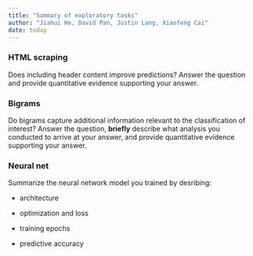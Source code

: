 ```yaml
---
title: "Summary of exploratory tasks"
author: "Jiahui He, David Pan, Justin Lang, Xiaofeng Cai"
date: today
---
```


### HTML scraping

Does including header content improve predictions? Answer the question and provide quantitative evidence supporting your answer.


### Bigrams

Do bigrams capture additional information relevant to the classification of interest? Answer the question, **briefly** describe what analysis you conducted to arrive at your answer, and provide quantitative evidence supporting your answer.

### Neural net

Summarize the neural network model you trained by desribing:

-   architecture

-   optimization and loss

-   training epochs

-   predictive accuracy
